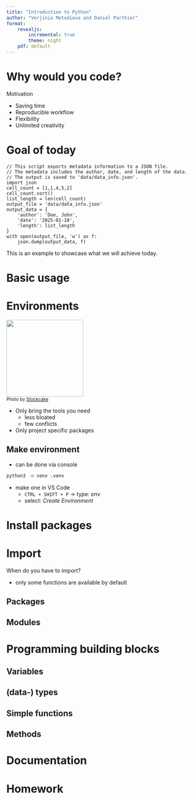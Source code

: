 ```yaml
---
title: "Introduction to Python"
author: "Verjinia Metodieva and Daniel Parthier"
format:
    revealjs:
        incremental: true 
        theme: night
    pdf: default
---
```



# Why would you code?

Motivation

- Saving time
- Reproducible workflow
- Flexibility
- Unlimited creativity

# Goal of today

```.python
// This script exports metadata information to a JSON file.
// The metadata includes the author, date, and length of the data.
// The output is saved to 'data/data_info.json'.
import json
cell_count = [1,1,4,5,2]
cell_count.sort()
list_length = len(cell_count)
output_file = 'data/data_info.json'
output_data = {
    'author': 'Doe, John',
    'date': '2025-01-10',
    'length': list_length
}
with open(output_file, 'w') as f:
    json.dump(output_data, f)
```

::: {.notes}
This is an example to showcase what we will achieve today.
:::

# Basic usage

# Environments

::: {.absolute top=0 right=0}
![](https://images.stockcake.com/public/c/2/a/c2a89e7f-1460-40a8-9c2a-5b809111d0cd_large/organized-tool-drawer-stockcake.jpg){width="200px"}
<br>
<small>Photo by <a href="https://stockcake.com/i/organized-tool-drawer_1348100_881763">Stockcake</a></small>
:::

- Only bring the tools you need
    - less bloated
    - few conflicts
- Only project specific packages

## Make environment

- can be done via console

::: {.fragment}
``` .bash
python3 -m venv .venv
```
:::

- make one in VS Code
    - `CTRL + SHIFT + P` → type: *env*
    - select: *Create Environment*

# Install packages

# Import

When do you have to import?

- only some functions are available by default

## Packages

## Modules

# Programming building blocks

## Variables

## (data-) types

## Simple functions

## Methods

# Documentation

# Homework